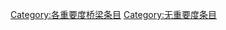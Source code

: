 {{catmore1|[[Wikipedia:桥梁专题|Wikipedia:桥梁专题]]}}
{{Articles by Importance|topic=桥梁|project=桥梁|format=toc}}
{{emptycat}}

[[Category:各重要度桥梁条目|Category:各重要度桥梁条目]]
[[Category:无重要度条目|Category:无重要度条目]]
